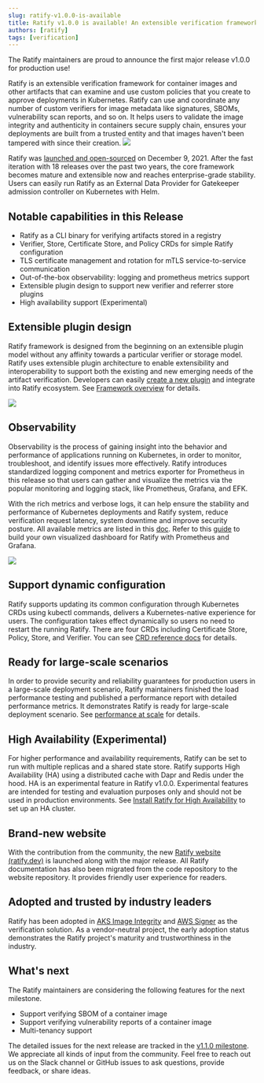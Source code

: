 ```yaml
---
slug: ratify-v1.0.0-is-available
title: Ratify v1.0.0 is available! An extensible verification framework for software supply chain security
authors: [ratify]
tags: [verification]
---
```


The Ratify maintainers are proud to announce the first major release v1.0.0 for production use!

Ratify is an extensible verification framework for container images and other artifacts that can examine and use custom policies that you create to approve deployments in Kubernetes. Ratify can use and coordinate any number of custom verifiers for image metadata like signatures, SBOMs, vulnerability scan reports, and so on.
It helps users to validate the image integrity and authenticity in containers secure supply chain, ensures your deployments are built from a trusted entity and that images haven't been tampered with since their creation.
![](/img/ratify-e2e.png)

Ratify was [launched and open-sourced](https://cloudblogs.microsoft.com/opensource/2021/12/09/ratify-container-supply-chain-in-kubernetes/) on December 9, 2021. After the fast iteration with 18 releases over the past two years, the core framework becomes mature and extensible now and reaches enterprise-grade stability. Users can easily run Ratify as an External Data Provider for Gatekeeper admission controller on Kubernetes with Helm.

## Notable capabilities in this Release

- Ratify as a CLI binary for verifying artifacts stored in a registry
- Verifier, Store, Certificate Store, and Policy CRDs for simple Ratify configuration
- TLS certificate management and rotation for mTLS service-to-service communication
- Out-of-the-box observability: logging and prometheus metrics support
- Extensible plugin design to support new verifier and referrer store plugins
- High availability support (Experimental) 
    
## Extensible plugin design

Ratify framework is designed from the beginning on an extensible plugin model without any affinity towards a particular verifier or storage model. 
Ratify uses extensible plugin architecture to enable extensibility and interoperability to support both the existing and new emerging needs of the artifact verification. Developers can easily [create a new plugin](https://ratify.dev/docs/1.0/quickstarts/creating-plugins) and integrate into Ratify ecosystem. See [Framework overview](https://ratify.dev/docs/1.0/reference/ratify-framework-overview) for details. 

![](/img/ratify-core-principals.png)

## Observability

Observability is the process of gaining insight into the behavior and performance of applications running on Kubernetes, in order to monitor, troubleshoot, and identify issues more effectively. 
Ratify introduces standardized logging component and metrics exporter for Prometheus in this release so that users can gather and visualize the metrics via the popular monitoring and logging stack, like Prometheus, Grafana, and EFK.

With the rich metrics and verbose logs, it can help ensure the stability and performance of Kubernetes deployments and Ratify system, reduce verification request latency, system downtime and improve security posture.
All available metrics are listed in this [doc](https://ratify.dev/docs/1.0/reference/instrumentation#metrics-supported). Refer to this [guide](https://ratify.dev/docs/1.0/reference/instrumentation#prometheus-and-grafana-setup) to build your own visualized dashboard for Ratify with Prometheus and Grafana. 

![](/img/ratify-grafana.png)

## Support dynamic configuration

Ratify supports updating its common configuration through Kubernetes CRDs using kubectl commands, delivers a Kubernetes-native experience for users. The configuration takes effect dynamically so users no need to restart the running Ratify. There are four CRDs including Certificate Store, Policy, Store, and Verifier. You can see [CRD reference docs](https://ratify.dev/docs/1.0/reference/crds/certificate-stores) for details.

## Ready for large-scale scenarios

In order to provide security and reliability guarantees for production users in a large-scale deployment scenario, Ratify maintainers finished the load performance testing and published a performance report with detailed performance metrics. It demonstrates Ratify is ready for large-scale deployment scenario. See [performance at scale](https://ratify.dev/docs/1.0/reference/performance/) for details.

## High Availability (Experimental)

For higher performance and availability requirements, Ratify can be set to run with multiple replicas and a shared state store.
Ratify supports High Availability (HA) using a distributed cache with Dapr and Redis under the hood. HA is an experimental feature in Ratify v1.0.0. Experimental features are intended for testing and evaluation purposes only and should not be used in production environments. See [Install Ratify for High Availability](https://ratify.dev/docs/1.0/quickstarts/ratify-high-availability) to set up an HA cluster.

## Brand-new website

With the contribution from the community, the new [Ratify website (ratify.dev)](https://ratify.dev/) is launched along with the major release. All Ratify documentation has also been migrated from the code repository to the website repository. It provides friendly user experience for readers.

## Adopted and trusted by industry leaders

Ratify has been adopted in [AKS Image Integrity](https://learn.microsoft.com/en-us/azure/aks/image-integrity) and [AWS Signer](https://docs.aws.amazon.com/signer/latest/developerguide/kubernetes-verification.html) as the verification solution. As a vendor-neutral project, the early adoption status demonstrates the Ratify project's maturity and trustworthiness in the industry. 

## What's next

The Ratify maintainers are considering the following features for the next milestone. 

- Support verifying SBOM of a container image
- Support verifying vulnerability reports of a container image 
- Multi-tenancy support

The detailed issues for the next release are tracked in the [v1.1.0 milestone](https://github.com/deislabs/ratify/milestone/15). 
We appreciate all kinds of input from the community. Feel free to reach out us on the Slack channel or GitHub issues to ask questions, provide feedback, or share ideas.

